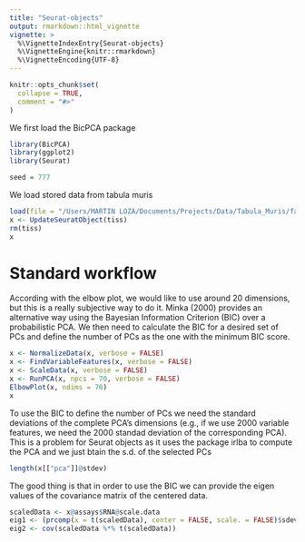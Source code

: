 ```yaml
---
title: "Seurat-objects"
output: rmarkdown::html_vignette
vignette: >
  %\VignetteIndexEntry{Seurat-objects}
  %\VignetteEngine{knitr::rmarkdown}
  %\VignetteEncoding{UTF-8}
---
```


```r
knitr::opts_chunk$set(
  collapse = TRUE,
  comment = "#>"
)
```

We first load the BicPCA package

```r
library(BicPCA)
library(ggplot2)
library(Seurat)

seed = 777
```

We load stored data from tabula muris

```r
load(file = "/Users/MARTIN LOZA/Documents/Projects/Data/Tabula_Muris/facs_Thymus_seurat_tiss.Robj")
x <- UpdateSeuratObject(tiss)
rm(tiss)
x
```

# Standard workflow

According with the elbow plot, we would like to use around 20 dimensions, but this is a really subjective way to do it. Minka (2000) provides an alternative way using the Bayesian Information Criterion (BIC) over a probabilistic PCA. We then need to calculate the BIC for a desired set of PCs and define the number of PCs as the one with the minimum BIC score.

```r
x <- NormalizeData(x, verbose = FALSE)
x <- FindVariableFeatures(x, verbose = FALSE)
x <- ScaleData(x, verbose = FALSE)
x <- RunPCA(x, npcs = 70, verbose = FALSE)
ElbowPlot(x, ndims = 70)
x
```

To use the BIC to define the number of PCs we need the standard deviations of the complete PCA's dimensions (e.g., if we use 2000 variable features, we need the 2000 standad deviation of the corresponding PCA).  This is a problem for Seurat objects as it uses the package irlba to compute the PCA and we just btain the s.d. of the selected PCs  

```r
length(x[["pca"]]@stdev)
```

The good thing is that in order to use the BIC we can provide the eigen values of the covariance matrix of the centered data. 

```r
scaledData <- x@assays$RNA@scale.data
eig1 <- (prcomp(x = t(scaledData), center = FALSE, scale. = FALSE)$sdev)^2
eig2 <- cov(scaledData %*% t(scaledData))
```









